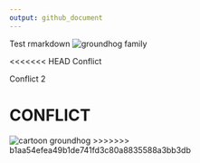 ```yaml
---
output: github_document
---
```


Test rmarkdown
![groundhog family](https://i.natgeofe.com/k/1a476471-1680-4069-88fe-0313d28af21a/groundhog-family_4x3.jpg)

<<<<<<< HEAD
Conflict

Conflict 2

CONFLICT
=======
![cartoon groundhog](https://www.news10.com/wp-content/uploads/sites/64/2022/02/GROUND-HOG-DAY_02-02-22_FSG.jpg?w=1280)
>>>>>>> b1aa54efea49b1de741fd3c80a8835588a3bb3db
